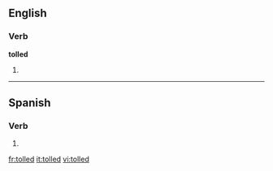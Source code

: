==English==

===Verb===
'''tolled'''

# {{past of|[[toll]]}}

----

==Spanish==

===Verb===
{{es-verb-form|toller}}

# {{es-verb form of|ending=er|mood=imperative|sense=affirmative|pers=2|formal=no|number=plural|[[toller]]|region=Spain}}

[[fr:tolled]]
[[it:tolled]]
[[vi:tolled]]